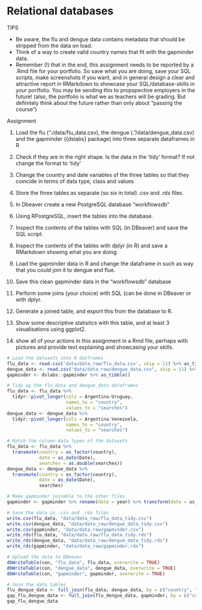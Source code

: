 Relational databases {.unnumbered}
================================================================================
TIPS

- Be aware, the flu and dengue data contains metadata that should be stripped from the data on load.
- Think of a way to create valid country names that fit with the gapminder data.
- Remember (!) that in the end, this assignment needs to be reported by a .Rmd file for your portfolio. So save what you are doing, save your SQL scripts, make screenshots if you want, and in general design a clear and attractive report in RMarkdown to showcase your SQL/database-skills in your portfolio. You may be sending this to propspective employers in the future! (also, the portfolio is what we as teachers will be grading. But definitely think about the future rather than only about “passing the course”)

Assignment

1. Load the flu (“./data/flu_data.csv), the dengue (.”/data/dengue_data.csv) and the gapminder ({dslabs} package) into three separate dataframes in R

2. Check if they are in the right shape. Is the data in the ‘tidy’ format? If not change the format to ‘tidy’

3. Change the country and date variables of the three tables so that they coincide in terms of data type, class and values

4. Store the three tables as separate (so six in total) .csv and .rds files.

5. In Dbeaver create a new PostgreSQL database “workflowsdb”

6. Using RPostgreSQL, insert the tables into the database.

7. Inspect the contents of the tables with SQL (in DBeaver) and save the SQL script.

8. Inspect the contents of the tables with dplyr (in R) and save a RMarkdown showing what you are doing.

9. Load the gapminder data in R and change the dataframe in such as way that you could join it to dengue and flue.

10. Save this clean gapminder data in the “workflowsdb” database

11. Perform some joins (your choice) with SQL (can be done in DBeaver or with dplyr.

12. Generate a joined table, and export this from the database to R.

13. Show some descriptive statistics with this table, and at least 3 visualisations using ggplot2.

14. show all of your actions in this assignment in a Rmd file, perhaps with pictures and provide text explaining and showcasing your skills.

```r
# Load the datasets into R datframes
flu_data <- read.csv('data/data_raw/flu_data.csv', skip = 11) %>% as_tibble()
dengue_data <- read.csv("data/data_raw/dengue_data.csv", skip = 11) %>% as_tibble()
gapminder <- dslabs::gapminder %>% as_tibble()

# Tidy up the flu_data and dengue_data dataframes
flu_data <- flu_data %>% 
  tidyr::pivot_longer(cols = Argentina:Uruguay,
                      names_to = "country", 
                      values_to = "searches")
dengue_data <- dengue_data %>% 
  tidyr::pivot_longer(cols = Argentina:Venezuela,
                      names_to = "country", 
                      values_to = "searches")

# Match the column data types of the datasets
flu_data <- flu_data %>% 
  transmute(country = as_factor(country),
            date = as_date(Date),
            searches = as.double(searches))
dengue_data <- dengue_data %>% 
  transmute(country = as_factor(country),
            date = as_date(Date),
            searches)

# Make gapminder joinable to the other files
gapminder <- gapminder %>% rename(date = year) %>% transform(date = as_date(paste0(date, "-01-01")))

# Save the data in .csv and .rds files
write.csv(flu_data, "data/data_raw/flu_data_tidy.csv")
write.csv(dengue_data, "data/data_raw/dengue_data_tidy.csv")
write.csv(gapminder, "data/data_raw/gapminder.csv")
write_rds(flu_data, "data/data_raw/flu_data_tidy.rds")
write_rds(dengue_data, "data/data_raw/dengue_data_tidy.rds")
write_rds(gapminder, "data/data_raw/gapminder.rds")

# Upload the data to DBeaver
dbWriteTable(con, "flu_data", flu_data, overwrite = TRUE)
dbWriteTable(con, "dengue_data", dengue_data, overwrite = TRUE)
dbWriteTable(con, "gapminder", gapminder, overwrite = TRUE)

# Join the data tables
flu_dengue_data <- full_join(flu_data, dengue_data, by = c("country", "date"), suffix = c("_flu", "_dengue"))
gap_flu_dengue_data <- full_join(flu_dengue_data, gapminder, by = c("country", "date"))
gap_flu_dengue_data
```